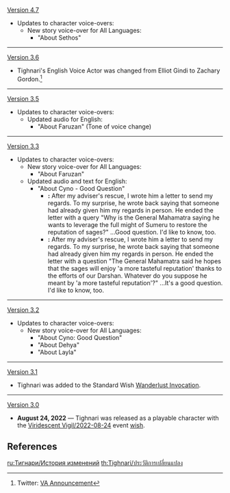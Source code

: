 {{Change History/Header}}
[[Version 4.7]]
*Updates to character voice-overs:
** New story voice-over for All Languages:
*** "About Sethos"
----
[[Version 3.6]]
*Tighnari's English Voice Actor was changed from Elliot Gindi to Zachary Gordon.<ref name="ENZacharyGordon">Twitter: [https://twitter.com/GenshinImpact/status/1645668001872502784 VA Announcement]</ref>
----
[[Version 3.5]]
*Updates to character voice-overs:
**Updated audio for English:
***"About Faruzan" (Tone of voice change)
----
[[Version 3.3]]
* Updates to character voice-overs:
** New story voice-over for All Languages:
*** "About Faruzan"
** Updated audio and text for English:
*** "About Cyno - Good Question"
**** '''{{Color|Old}}:''' After my adviser's rescue, I wrote him a letter to send my regards. To my surprise, he wrote back saying that someone had already given him my regards in person. He ended the letter with a query "Why is the General Mahamatra saying he wants to leverage the full might of Sumeru to restore the reputation of sages?" ...Good question. I'd like to know, too.
**** '''{{Color|New}}:''' After my adviser's rescue, I wrote him a letter to send my regards. To my surprise, he wrote back saying that someone had already given him my regards in person. He ended the letter with a question "The General Mahamatra said he hopes that the sages will enjoy 'a more tasteful reputation' thanks to the efforts of our Darshan. Whatever do you suppose he meant by 'a more tasteful reputation'?"&nbsp;...It's a good question. I'd like to know, too.
----
[[Version 3.2]]
* Updates to character voice-overs:
** New story voice-over for All Languages:
*** "About Cyno: Good Question"
*** "About Dehya"
*** "About Layla"
----
[[Version 3.1]]
* Tighnari was added to the Standard Wish [[Wanderlust Invocation]].
----
[[Version 3.0]]
* '''August 24, 2022''' &mdash; Tighnari was released as a playable character with the [[Viridescent Vigil/2022-08-24]] event [[wish]].
<noinclude>
==References==
{{Reflist}}


[[ru:Тигнари/История изменений]]
[[th:Tighnari/ประวัติการเปลี่ยนแปลง]]
</noinclude>